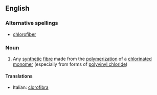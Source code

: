 ==English==

===Alternative spellings===
*[[chlorofiber]] {{US}}

===Noun===
{{en-noun}}

# Any [[synthetic]] [[fibre]] made from the [[polymerization]] of a [[chlorinated]] [[monomer]] (especially from forms of [[polyvinyl chloride]])

====Translations====
{{top}}
*Italian: [[clorofibra]] {{f}}
{{mid}}

{{bottom}}